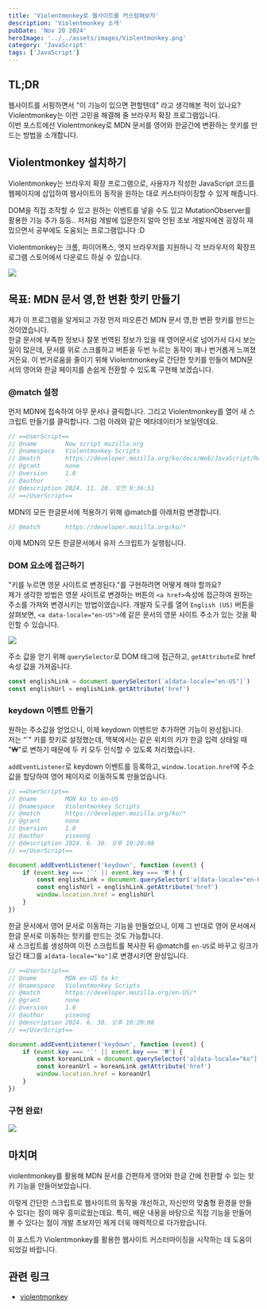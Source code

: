 ```yaml
---
title: 'Violentmonkey로 웹사이트를 커스텀해보자'
description: 'Violentmonkey 소개'
pubDate: 'Nov 20 2024'
heroImage: '../../assets/images/Violentmonkey.png'
category: 'JavaScript'
tags: ['JavaScript']
---
```


## TL;DR

웹사이트를 서핑하면서 "이 기능이 있으면 편할텐데" 라고 생각해본 적이 있나요? <br />
Violentmonkey는 이런 고민을 해결해 줄 브라우저 확장 프로그램입니다. <br />
이번 포스트에선 Violentmonkey로 MDN 문서를 영어와 한글간에 변환하는 핫키를 만드는 방법을 소개합니다.

## Violentmonkey 설치하기

Violentmonkey는 브라우저 확장 프로그램으로, 사용자가 작성한 JavaScript 코드를 웹페이지에 삽입하여 웹사이트의 동작을 원하는 대로 커스터마이징할 수 있게 해줍니다.

DOM을 직접 조작할 수 있고 원하는 이벤트를 넣을 수도 있고 MutationObserver를 활용한 기능 추가 등등..
저처럼 개발에 입문한지 얼마 안된 초보 개발자에겐 굉장히 재밌으면서 공부에도 도움되는 프로그램입니다 :D

Violentmonkey는 크롬, 파이어폭스, 엣지 브라우저를 지원하니 각 브라우저의 확장프로그램 스토어에서 다운로드 하실 수 있습니다.

<img src='/images/violentmonkey/setup.png' />

## 목표: MDN 문서 영,한 변환 핫키 만들기

제가 이 프로그램을 알게되고 가장 먼저 떠오른건 MDN 문서 영,한 변환 핫키를 만드는 것이였습니다.<br />
한글 문서에 부족한 정보나 잘못 번역된 정보가 있을 때 영어문서로 넘어가서 다시 보는 일이 많은데, 문서를 위로 스크롤하고 버튼을 두번 누르는 동작이 꽤나 번거롭게 느껴졌거든요.
이 번거로움을 줄이기 위해 Violentmonkey로 간단한 핫키를 만들어 MDN문서의 영어와 한글 페이지를 손쉽게 전환할 수 있도록 구현해 보겠습니다.

### @match 설정

먼저 MDN에 접속하여 아무 문서나 클릭합니다. 그리고 Violentmonkey를 열어 새 스크립트 만들기를 클릭합니다.
그럼 아래와 같은 메타데이터가 보일텐데요.

```javascript
// ==UserScript==
// @name        New script mozilla.org
// @namespace   Violentmonkey Scripts
// @match       https://developer.mozilla.org/ko/docs/Web/JavaScript/Reference/Statements/for...in*
// @grant       none
// @version     1.0
// @author      -
// @description 2024. 11. 20. 오전 9:36:51
// ==/UserScript==
```

MDN의 모든 한글문서에 적용하기 위해 @match를 아래처럼 변경합니다.

```javascript
// @match       https://developer.mozilla.org/ko/*
```

이제 MDN의 모든 한글문서에서 유저 스크립트가 실행됩니다.

### DOM 요소에 접근하기

"키를 누르면 영문 사이트로 변경된다."를 구현하려면 어떻게 해야 할까요?<br />
제가 생각한 방법은 영문 사이트로 변경하는 버튼의 `<a href>`속성에 접근하여 원하는 주소를 가져와 변경시키는 방법이였습니다.
개발자 도구를 열어 `English (US)` 버튼을 살펴보면, `<a data-locale="en-US">`에 같은 문서의 영문 사이트 주소가 있는 것을 확인할 수 있습니다.

<img src='/images/violentmonkey/href.png' />

주소 값을 얻기 위해 `querySelector`로 DOM 태그에 접근하고, `getAttribute`로 href 속성 값을 가져옵니다.

```javascript
const englishLink = document.querySelector(`a[data-locale="en-US"]`)
const englishUrl = englishLink.getAttribute('href')
```

### keydown 이벤트 만들기

원하는 주소값을 얻었으니, 이제 keydown 이벤트만 추가하면 기능이 완성됩니다.<br />
저는 “`" 키를 핫키로 설정했는데, 맥북에서는 같은 위치의 키가 한글 입력 상태일 때 "₩"로 변하기 때문에 두 키 모두 인식할 수 있도록 처리했습니다.

`addEventListener`로 keydown 이벤트를 등록하고, `window.location.href`에 주소값을 할당하여 영어 페이지로 이동하도록 만들었습니다.

```javascript
// ==UserScript==
// @name        MDN ko to en-US
// @namespace   Violentmonkey Scripts
// @match       https://developer.mozilla.org/ko/*
// @grant       none
// @version     1.0
// @author      yiseong
// @description 2024. 6. 30. 오후 10:20:08
// ==/UserScript==

document.addEventListener('keydown', function (event) {
	if (event.key === '`' || event.key === '₩') {
		const englishLink = document.querySelector('a[data-locale="en-US"]')
		const englishUrl = englishLink.getAttribute('href')
		window.location.href = englishUrl
	}
})
```

한글 문서에서 영어 문서로 이동하는 기능을 만들었으니, 이제 그 반대로 영어 문서에서 한글 문서로 이동하는 핫키를 만드는 것도 가능합니다.<br />
새 스크립트를 생성하여 이전 스크립트를 복사한 뒤 @match를 `en-US`로 바꾸고 링크가 담긴 태그를 `a[data-locale="ko"]`로 변경시키면 완성입니다.

```javascript
// ==UserScript==
// @name        MDN en-US to kr
// @namespace   Violentmonkey Scripts
// @match       https://developer.mozilla.org/en-US/*
// @grant       none
// @version     1.0
// @author      yiseong
// @description 2024. 6. 30. 오후 10:20:08
// ==/UserScript==

document.addEventListener('keydown', function (event) {
	if (event.key === '`' || event.key === '₩') {
		const koreanLink = document.querySelector('a[data-locale="ko"]')
		const koreanUrl = koreanLink.getAttribute('href')
		window.location.href = koreanUrl
	}
})
```

### 구현 완료!

<img src='/images/violentmonkey/complete.gif' />

## 마치며

violentmonkey를 활용해 MDN 문서를 간편하게 영어와 한글 간에 전환할 수 있는 핫키 기능을 만들어보았습니다.

이렇게 간단한 스크립트로 웹사이트의 동작을 개선하고, 자신만의 맞춤형 환경을 만들 수 있다는 점이 매우 흥미로웠는데요.
특히, 배운 내용을 바탕으로 직접 기능을 만들어 볼 수 있다는 점이 개발 초보자인 제게 더욱 매력적으로 다가왔습니다.

이 포스트가 Violentmonkey를 활용한 웹사이트 커스터마이징을 시작하는 데 도움이 되었길 바랍니다.

## 관련 링크

- [violentmonkey](https://violentmonkey.github.io/)
